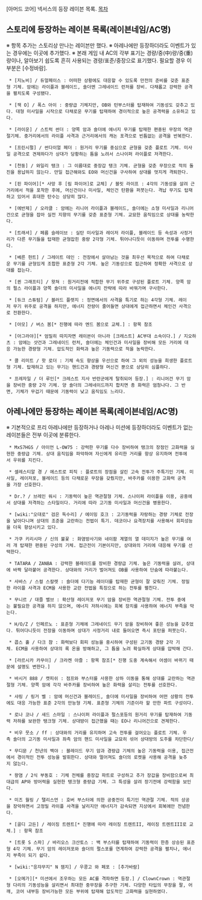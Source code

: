 [아머드 코어] 넥서스의 등장 레이븐 목록.
[[목차]]


== 스토리에 등장하는 레이븐 목록(레이븐네임/AC명) ==
※ 항목 추가는 스토리상 만나는 레이븐만 했다.
※ 아레나에만 등장하더라도 이벤트가 있는 경우에는 이곳에 추가했다.
※ 본래 게임 내 AC의 각부 표기는 경량/중(中)량/중(重)량이나, 알아보기 쉽도록 흔히 사용되는 경량/표준/중장으로 표기했다. 필요할 경우 이 부분은 [수정바람].

  * [지노비] / 듀얼페이스 : 어떠한 상황에도 대응할 수 있도록 만전의 준비를 갖춘 표준형 기체. 암에는 라이플과 블레이드, 숄더엔 그레네이드 런처를 장비. 다채롭고 강력한 공격을 펼치도록 구성됐다.

  * [잭 O] / 폭스 아이 : 중량급 기체지만, OB와 턴부스터를 탑재하여 기동성도 갖추고 있다. 대형 미사일을 시작으로 다채로운 무기를 탑재하여 경이적으로 높은 공격력을 소유하고 있다.

  * [라이운] / 스트럭 썬더 : 양쪽 암과 숄더에 에너지 무기를 탑재한 편중된 무장의 역관절기체. 중거리에서의 라이플 사격과 근거리에서의 캐논 포격으로 빈틈없는 공격을 반복한다.

  * [프린시펄] / 썬다이얼 페더 : 원거리 무기를 중심으로 균형을 갖춘 플로트 기체. 미사일 공격으로 견제하다가 상대가 당황하는 틈을 노려서 스나이퍼 라이플로 저격한다.

  * [천둥] / 와일리 탱크 : 그 이름대로 중장갑 탱크 기체. 균형을 갖춘 무장으로 적의 돌진을 용납하지 않는다. 만일 접근해와도 EO와 머신건을 구사하여 상대를 멋지게 격퇴한다.

  * [핀 파이어][* 사망 후 [림 파이어]로 교체] / 블릿 라이프 : 4각의 기동성을 살려 근거리에서 적을 포착한 후에, 머신건이나 미사일, 체인건 탄환을 퍼붓는다. 격납 무기도 탑재하고 있어서 휴대한 탄수는 상당히 많다.

  * [에반제] / 오라클 : 암에는 리니어 라이플과 블레이드, 숄더에는 소형 미사일과 리니어건으로 균형을 잡아 실전 지향의 무기를 갖춘 표준형 기체. 교묘한 움직임으로 상대를 농락한다.

  * [트래셔] / 페름 슬레이브 : 실탄 미사일과 레이저 라이플, 블레이드 등 속성과 사정거리가 다른 무기들을 탑재한 균형잡힌 중량 2각형 기체. 튀어나디듯이 이동하며 전투를 수행한다.

  * [베른 헌트] / 그레이트 데인 : 전장에서 살아남는 것을 최우선 목적으로 하여 다채로운 무기를 균형있게 조합한 표준형 2각 기체. 높은 기동성으로 접근하여 정확한 사격으로 상대를 잡는다.

  * [퀸 그래프티] / 왓쳐 : 원거리전에 적합한 무기 위주로 구성된 플로트 기체. 양쪽 암의 펄스 라이플과 양쪽 숄더의 미사일을 에너지 잔략에 따라 바꿔가며 구사한다.

  * [듀크 스튜텀] / 블러드 플렛지 : 정면에서의 사격을 특기로 하는 4각형 기체. 레이저 무기 위주로 공격을 하지만, 에너지 잔량이 줄어들면 상대에게 접근하면서 체인건 사격으로 전환한다.

  * [아모] / 버스 봄[* 진행에 따라 엔드 봄으로 교체.] : 항목 참조
  
  * [아그라야][* 엄밀히 따지자면 레이븐이 아니라 [크레스트] AC부대 소속이다.] / 지오하츠 : 암에는 샷건과 그레네이드 런처, 숄더에는 체인건과 미사일을 장비해 모든 거리에 대응 가능한 경량형 기체. 압도적인 화력과 높은 기동력으로 적을 농락한다.

  * 콜 리미트 / 핫 로더 : 기체 속도 향상을 우선으로 하여 그 외의 성능을 희생한 플로트형 기체. 탑재하고 있는 무기는 핸드건과 경량형 머신건 뿐으로 상당히 심플하다.

  * 프레자일 / 더 루인[* 크레스트 지사 반란군에게 탈취되어 등장.] : 리니어건 무기 암을 장비한 중량 2각 기체. 양 숄더의 그레네이드까지 합치면 총 화력은 엄청나다. 그 반면, 기체가 무겁기 때문에 기동력이 낮고 움직임도 느리다.




== 아레나에만 등장하는 레이븐 목록(레이븐네임/AC명) ==
※ 기본적으로 프리 아레나에만 등장하거나 아레나 미션에 등장하더라도 이벤트가 없는 레이븐들은 전부 이곳에 분류한다.

  * MxS7HGS / 아이언 L-OW75 : 강력한 무기를 다수 장비하여 탱크의 장점인 고화력을 실현한 중량급 기체. 상대 움직임을 파악하여 자신에게 유리한 거리를 항상 유지하며 전투에서 우위를 지킨다.

  * 셀레스티알 경 / 에스트로 피직 : 플로트의 장점을 살린 고속 전투가 주특기인 기체. 미사일, 레이저포, 블레이드 등의 다채로운 무장을 갖췄지만, 바주카를 이용한 고화력 공격을 가장 선호한다.

  * Dr.? / 브레인 워시 : 기동력이 높은 역관절형 기체. 스나이퍼 라이플을 이용, 공중에서 상대를 저격하는 스타일이다. 거리에 따라 고기동 미사일과 머신건을 병용한다.

  * [wiki:"오대로" 검은 독수리] / 에이밍 호크 : 고기동력을 자랑하는 경량 기체로 전장을 날아다니며 상대의 조준을 교란하는 전법이 특기. 데코이나 요격장치를 사용해서 회피성능을 더욱 향상시키고 있다.

  * 가쿠 키리시마 / 신의 불꽃 : 화염방사기와 네이팜 계열의 열 데미지가 높은 무기를 여러 개 탑재한 편중된 구성의 기체. 접근전이 기본이지만, 상대와의 거리에 대응해 무기를 선택한다.

  * TATARA / ZANBA : 강력한 블레이드를 장비한 경량급 기체. 높은 기동력을 살려, 상대에 바짝 달라붙어 공격한다. 상대와의 거리가 벌어져도 OB를 사용하여 단숨에 따라붙는다.

  * 사바스 / 스컬 스칼렛 : 숄더에 다기능 레이더를 탑재한 균형이 잘 갖춰진 기체. 정밀한 라이플 사격과 ECM을 사용한 교란 전법을 특징으로 하는 전투를 펼친다.

  * 무니르 / 대즐 밸브 : 확산형 레이저포 무기 암을 장비한 역관절형 기체. 전투 중에는 불필요한 공격을 하지 않으며, 에너지 저하시에는 회복 장치를 사용하여 에너지 부족을 막는다.

  * H/O/Z / 인페르노 : 표준형 기체에 그레네이드 무기 암을 장비하여 좋은 성능을 갖추었다. 튀어다니듯이 전장을 이동하며 상대가 사정거리 내로 들어오면 즉시 포탄을 퍼붓는다.

  * 콥스 홀 / 다크 챰 : 화력보다 회피 성능을 중시하여 구성된 고기동 경량 2각 기체. ECM을 사용하여 상대의 록 온을 방해하고, 그 틈을 노려 확실하게 상대를 압박해 간다.

  * [라르시카 카무이] / 크라켄 아즐 : 항목 참조[* 진행 도중 계속해서 어셈이 바뀌기 때문에 설명도 변한다.]

  * 바시거 888 / 캣피쉬 : 점프와 부스터를 사용한 상하 이동을 통해 상대를 교란하는 역관절형 기체. 양쪽 암에 각각 바주카를 장비하여 높은 화력을 살리는 전투를 선호한다.

  * 샤링 / 링거 벨 : 암에 머신건과 블레이드, 숄더에 미사일을 장비하여 어떤 상황의 전투에도 대응 가능한 표준 2각의 만능형 기체. 표준형 기체의 기준이라 할 만한 파트 구성이다.

  * 로나 코나 / 새드 스마일 : 스나이퍼 라이플과 펄스포등의 원거리 무기를 탑재하여 기동력 저하를 보완한 탱크형 기체. 상대방이 접근했을 때는 EO나 리니어건으로 견제한다.

  * 비우 뭇소 / ff : 상대와의 거리를 유지하며 고속 전투를 걸어오는 플로트 기체. 우측 숄더의 고기동 미사일과 좌측 암의 핸드 미사일을 교묘히 섞어 상대방의 도주를 차단한다/

  * 무디문 / 천년의 백야 : 블레이드 무기 암과 경량급 기체의 높은 기동력을 이용, 접근전에서 경이적인 전투 성능을 발휘한다. 상대와 멀어져도 숄더의 로켓을 사용해 공격을 늦추지 않는다.

  * 왕염 / 2식 부동호 : 기체 전체를 중장갑 파트로 구성하고 추가 장갑을 장비함으로써 최대급의 AP와 방어력을 실현한 탱크형 중량급 기체. 그 특성을 살려 장기전에 강력함을 보인다.

  * 미즈 월링 / 탤리스먼 : 호버 부스터에 의한 공중전이 특기인 역관절 기체. 적의 상공을 장악하면서 고정밀 라이플 사격을 날리지만 에너지가 감속되면 지상에서 회복에만 전념한다.

  * [골디 고든] / 레이징 트렌트[* 진행에 따라 레이징 트렌트II, 레이징 트렌트III로 교체.] : 항목 참조

  * [트롯 S 스파] / 바리오스 크산토스 : 백 부스터를 탑재하여 기동력이 한층 상승된 표준형 4각 기체. 무기 암의 레이저포와 숄더의 펄스포를 연계하여 강력한 공격을 펼치나, 에너지 부족이 되기 쉽다.

  * [wiki:"응쟈무지" N 잼지] / 우콩고 와 페포 : [추가바람]

  * [오메가][* 미션에서 조우하는 모든 AC를 격파하면 등장.] / ClownCrown : 역관절형 다리의 기동성능을 살리면서 최대한 중무장을 추구한 기체. 다양한 타입의 무장을 팔, 어깨, 코어 내부등 장비가능한 모든 부위에 탑재해 압도적인 고화력을 실현하였다.
